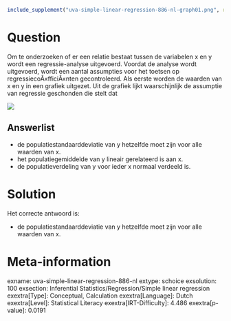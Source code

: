 ```r
include_supplement("uva-simple-linear-regression-886-nl-graph01.png", recursive = TRUE)
```

Question
========

Om te onderzoeken of er een relatie bestaat tussen de variabelen x en y
wordt een regressie-analyse uitgevoerd. Voordat de analyse wordt
uitgevoerd, wordt een aantal assumpties voor het toetsen op
regressiecoÃ«fficiÃ«nten gecontroleerd. Als eerste worden de waarden van
x en y in een grafiek uitgezet. Uit de grafiek lijkt waarschijnlijk de
assumptie van regressie geschonden die stelt dat


![](uva-simple-linear-regression-886-nl-graph01.png)

Answerlist
----------

* de populatiestandaarddeviatie van y hetzelfde moet zijn voor alle waarden van x.
* het populatiegemiddelde van y lineair gerelateerd is aan x.
* de populatieverdeling van y voor ieder x normaal verdeeld is.

Solution
========

Het correcte antwoord is: 

* de populatiestandaarddeviatie van y hetzelfde moet zijn voor alle waarden van x.

Meta-information
================
exname: uva-simple-linear-regression-886-nl
extype: schoice
exsolution: 100
exsection: Inferential Statistics/Regression/Simple linear regression
exextra[Type]: Conceptual, Calculation
exextra[Language]: Dutch
exextra[Level]: Statistical Literacy
exextra[IRT-Difficulty]: 4.486
exextra[p-value]: 0.0191
